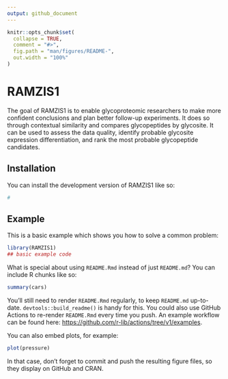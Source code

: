 ```yaml
---
output: github_document
---
```


<!-- README.md is generated from README.Rmd. Please edit that file -->

```r
knitr::opts_chunk$set(
  collapse = TRUE,
  comment = "#>",
  fig.path = "man/figures/README-",
  out.width = "100%"
)
```

# RAMZIS1

<!-- badges: start -->
<!-- badges: end -->

The goal of RAMZIS1 is to enable glycoproteomic researchers to make more confident conclusions and plan better follow-up experiments. It does so through contextual similarity and compares glycopeptides by glycosite. It can be used to assess the data quality, identify probable glycosite expression differentiation, and rank the most probable glycopeptide candidates.

## Installation

You can install the development version of RAMZIS1 like so:

``` r
# 
```

## Example

This is a basic example which shows you how to solve a common problem:

```r
library(RAMZIS1)
## basic example code
```

What is special about using `README.Rmd` instead of just `README.md`? You can include R chunks like so:

```r
summary(cars)
```

You'll still need to render `README.Rmd` regularly, to keep `README.md` up-to-date. `devtools::build_readme()` is handy for this. You could also use GitHub Actions to re-render `README.Rmd` every time you push. An example workflow can be found here: <https://github.com/r-lib/actions/tree/v1/examples>.

You can also embed plots, for example:

```r
plot(pressure)
```

In that case, don't forget to commit and push the resulting figure files, so they display on GitHub and CRAN.
